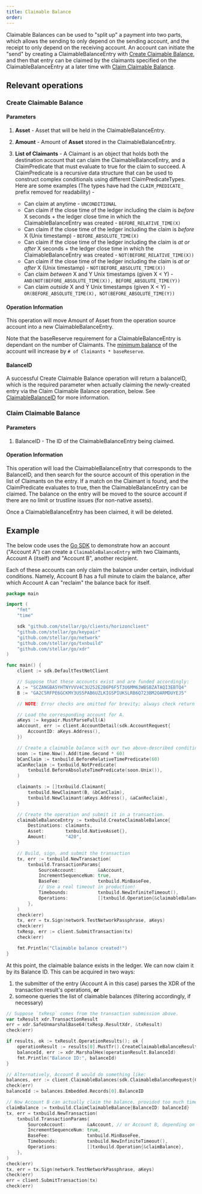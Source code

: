 ```yaml
---
title: Claimable Balance
order:
---
```



Claimable Balances can be used to "split up" a payment into two parts, which allows the sending to only depend on the sending account, and the receipt to only depend on the receiving account. An account can initiate the "send" by creating a ClaimableBalanceEntry with [Create Claimable Balance](../start/list-of-operations.mdx#create-claimable-balance), and then that entry can be claimed by the claimants specified on the ClaimableBalanceEntry at a later time with [Claim Claimable Balance](../start/list-of-operations.mdx#claim-claimable-balance).

## Relevant operations

### Create Claimable Balance

#### Parameters

1. **Asset** - Asset that will be held in the ClaimableBalanceEntry.

2. **Amount** - Amount of **Asset** stored in the ClaimableBalanceEntry.

3. **List of Claimants** - A Claimant is an object that holds both the destination account that can claim the ClaimableBalanceEntry, and a ClaimPredicate that must evaluate to true for the claim to succeed. A ClaimPredicate is a recursive data structure that can be used to construct complex conditionals using different ClaimPredicateTypes. Here are some examples (The types have had the `CLAIM_PREDICATE_` prefix removed for readability) -
   - Can claim at anytime - `UNCONDITIONAL`
   - Can claim if the close time of the ledger including the claim is _before_ X seconds + the ledger close time in which the ClaimableBalanceEntry was created - `BEFORE_RELATIVE_TIME(X)`
   - Can claim if the close time of the ledger including the claim is _before_ X (Unix timestamp) - `BEFORE_ABSOLUTE_TIME(X)`
   - Can claim if the close time of the ledger including the claim is _at or after_ X seconds + the ledger close time in which the ClaimableBalanceEntry was created - `NOT(BEFORE_RELATIVE_TIME(X))`
   - Can claim if the close time of the ledger including the claim is _at or after_ X (Unix timestamp) - `NOT(BEFORE_ABSOLUTE_TIME(X))`
   - Can claim _between_ X and Y Unix timestamps (given X < Y) - `AND(NOT(BEFORE_ABSOLUTE_TIME(X)), BEFORE_ABSOLUTE_TIME(Y))`
   - Can claim _outside_ X and Y Unix timestamps (given X < Y) - `OR(BEFORE_ABSOLUTE_TIME(X), NOT(BEFORE_ABSOLUTE_TIME(Y))`

#### Operation Information

This operation will move Amount of Asset from the operation source account into a new ClaimableBalanceEntry.

Note that the baseReserve requirement for a ClaimableBalanceEntry is dependant on the number of Claimants. The [minimum balance](./minimum-balance.mdx) of the account will increase by `# of Claimants * baseReserve`.

#### BalanceID

A successful Create Claimable Balance operation will return a balanceID, which is the required parameter when actually claiming the newly-created entry via the Claim Claimable Balance operation, below. See [ClaimableBalanceID](./miscellaneous-core-objects.mdx#ClaimableBalanceID) for more information.

### Claim Claimable Balance

#### Parameters

1. BalanceID - The ID of the ClaimableBalanceEntry being claimed.

#### Operation Information

This operation will load the ClaimableBalanceEntry that corresponds to the BalanceID, and then search for the source account of this operation in the list of Claimants on the entry. If a match on the Claimant is found, and the ClaimPredicate evaluates to true, then the ClaimableBalanceEntry can be claimed. The balance on the entry will be moved to the source account if there are no limit or trustline issues (for non-native assets).

Once a ClaimableBalanceEntry has been claimed, it will be deleted.

## Example
The below code uses the [Go SDK](../software-and-sdks/index.mdx) to demonstrate how an account ("Account A") can create a `ClaimableBalanceEntry` with two Claimants, Account A (itself) and "Account B", another recipient.

Each of these accounts can only claim the balance under certain, individual conditions. Namely, Account B has a full minute to claim the balance, after which Account A can "reclaim" the balance back for itself.

<CodeExample>

```go
package main

import (
	"fmt"
	"time"

	sdk "github.com/stellar/go/clients/horizonclient"
	"github.com/stellar/go/keypair"
	"github.com/stellar/go/network"
	"github.com/stellar/go/txnbuild"
	"github.com/stellar/go/xdr"
)

func main() {
	client := sdk.DefaultTestNetClient

	// Suppose that these accounts exist and are funded accordingly:
	A := "SCZANGBA5YHTNYVVV4C3U252E2B6P6F5T3U6MM63WBSBZATAQI3EBTQ4"
	B := "GA2C5RFPE6GCKMY3US5PAB6UZLKIGSPIUKSLRB6Q723BM2OARMDUYEJ5"

	// NOTE: Error checks are omitted for brevity; always check return values!

	// Load the corresponding account for A.
	aKeys := keypair.MustParseFull(A)
	aAccount, err := client.AccountDetail(sdk.AccountRequest{
		AccountID: aKeys.Address(),
	})

	// Create a claimable balance with our two above-described conditions.
	soon := time.Now().Add(time.Second * 60)
	bCanClaim := txnbuild.BeforeRelativeTimePredicate(60)
	aCanReclaim := txnbuild.NotPredicate(
		txnbuild.BeforeAbsoluteTimePredicate(soon.Unix()),
	)

	claimants := []txnbuild.Claimant{
		txnbuild.NewClaimant(B, &bCanClaim),
		txnbuild.NewClaimant(aKeys.Address(), &aCanReclaim),
	}

	// Create the operation and submit it in a transaction.
	claimableBalanceEntry := txnbuild.CreateClaimableBalance{
		Destinations: claimants,
		Asset:        txnbuild.NativeAsset{},
		Amount:       "420",
	}

	// Build, sign, and submit the transaction
	tx, err := txnbuild.NewTransaction(
		txnbuild.TransactionParams{
			SourceAccount:        &aAccount,
			IncrementSequenceNum: true,
			BaseFee:              txnbuild.MinBaseFee,
			// Use a real timeout in production!
			Timebounds:           txnbuild.NewInfiniteTimeout(),
			Operations:           []txnbuild.Operation{&claimableBalanceEntry},
		},
	)
	check(err)
	tx, err = tx.Sign(network.TestNetworkPassphrase, aKeys)
	check(err)
	txResp, err := client.SubmitTransaction(tx)
	check(err)

	fmt.Println("Claimable balance created!")
}
```

</CodeExample>

At this point, the claimable balance exists in the ledger. We can now claim it
by its Balance ID. This can be acquired in two ways:
 1. the submitter of the entry (Account A in this case) parses the XDR of the transaction result's operations, **or**
 2. someone queries the list of claimable balances (filtering accordingly, if necessary)

<CodeExample>

```go
// Suppose `txResp` comes from the transaction submission above.
var txResult xdr.TransactionResult
err = xdr.SafeUnmarshalBase64(txResp.ResultXdr, &txResult)
check(err)

if results, ok := txResult.OperationResults(); ok {
	operationResult := results[0].MustTr().CreateClaimableBalanceResult
	balanceId, err := xdr.MarshalHex(operationResult.BalanceId)
	fmt.Println("Balance ID:", balanceId)
}

// Alternatively, Account B would do something like:
balances, err := client.ClaimableBalances(sdk.ClaimableBalanceRequest{Claimant: B})
check(err)
balanceId := balances.Embedded.Records[0].BalanceID

// Now Account B can actually claim the balance, provided too much time hasn't elapsed!
claimBalance := txnbuild.ClaimClaimableBalance{BalanceID: balanceId}
tx, err = txnbuild.NewTransaction(
	txnbuild.TransactionParams{
		SourceAccount:        &aAccount, // or Account B, depending on the condition!
		IncrementSequenceNum: true,
		BaseFee:              txnbuild.MinBaseFee,
		Timebounds:           txnbuild.NewInfiniteTimeout(),
		Operations:           []txnbuild.Operation{&claimBalance},
	},
)
check(err)
tx, err = tx.Sign(network.TestNetworkPassphrase, aKeys)
check(err)
err = client.SubmitTransaction(tx)
check(err)
```

</CodeExample>
